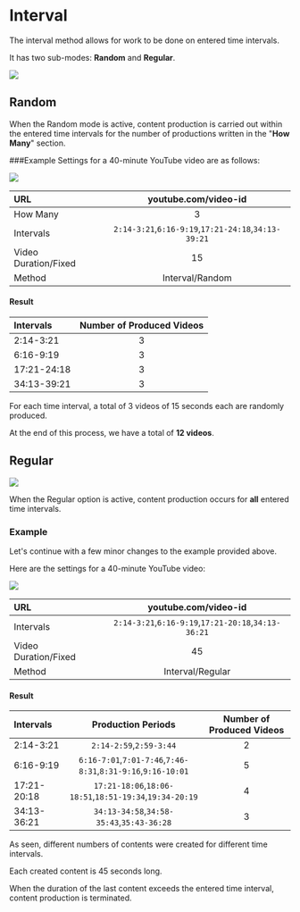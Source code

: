 # Interval



The interval method allows for work to be done on entered time intervals.

It has two sub-modes: **Random** and **Regular**.

<Image src={metotaralik} />

## Random
When the Random mode is active, content production is carried out within the entered time intervals for the number of productions written in the "**How Many**" section.

###Example
Settings for a 40-minute YouTube video are as follows:

<Image src={metotaralikrastgele} />


| URL | youtube.com/video-id |
| :----- | :----: |
| How Many| 3 |
| Intervals | ```2:14-3:21```,```6:16-9:19```,```17:21-24:18```,```34:13-39:21```    |
| Video Duration/Fixed | 15 |
| Method | Interval/Random |


#### Result


| Intervals | Number of Produced Videos |
| :----- | :----: |
| 2:14-3:21 | 3 |
| 6:16-9:19 | 3 |
| 17:21-24:18 | 3 |
| 34:13-39:21 | 3 |


For each time interval, a total of 3 videos of 15 seconds each are randomly produced.

At the end of this process, we have a total of **12 videos**.


## Regular
<Image src={metotaraliksirali} />

When the Regular option is active, content production occurs for **all** entered time intervals.

### Example

Let's continue with a few minor changes to the example provided above.

Here are the settings for a 40-minute YouTube video:

<Image src={metotaraliksiralisure} />

| URL | youtube.com/video-id |
| :----- | :----: |
| Intervals | ```2:14-3:21```,```6:16-9:19```,```17:21-20:18```,```34:13-36:21```    |
| Video Duration/Fixed | 45 |
| Method | Interval/Regular  |


#### Result


| Intervals | Production Periods | Number of Produced Videos |
| :----- | :----: | :----: |
| 2:14-3:21 | ```2:14-2:59```,```2:59-3:44``` | 2 |
| 6:16-9:19 | ```6:16-7:01```,```7:01-7:46```,```7:46-8:31```,```8:31-9:16```,```9:16-10:01``` | 5 |
| 17:21-20:18 | ```17:21-18:06```,```18:06-18:51```,```18:51-19:34```,```19:34-20:19``` | 4 |
| 34:13-36:21 | ```34:13-34:58```,```34:58-35:43```,```35:43-36:28``` | 3 |



As seen, different numbers of contents were created for different time intervals.

Each created content is 45 seconds long.

When the duration of the last content exceeds the entered time interval, content production is terminated.